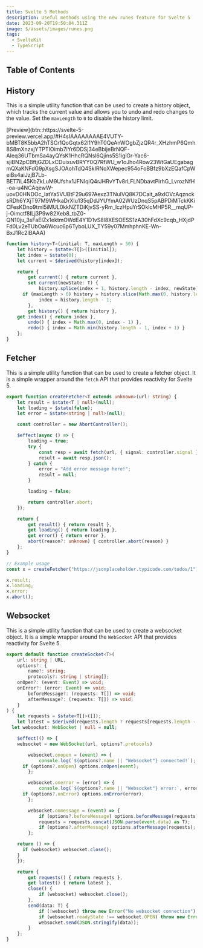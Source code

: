 ```yaml
---
title: Svelte 5 Methods
description: Useful methods using the new runes feature for Svelte 5
date: 2023-09-20T19:50:04.311Z
image: $/assets/images/runes.png
tags:
  - SvelteKit
  - TypeScript
---
```


## Table of Contents

## History

This is a simple utility function that can be used to create a history object, which tracks the current value and allows you to undo and redo changes to the value. Set the `maxLength` to `0` to disable the history limit.

<div class="button-row">
  [Preview](btn::https://svelte-5-preview.vercel.app/#H4sIAAAAAAAAE4VUTY-bMBT8K5bbA2hTSCr1QoGqtx62l1Y9hT0QeAnWOgbZjzQR4r_XHzhmP6Qmh8S8mXnzxjYTPTIOimb7iYr6DDSj34eBbijeBrNQF-AIeq36UTbmSa4ayQYsK1HhcRQNsl6Qjins5S1igiGr-Yac6-sjiBN2pCBftjGZDLxCDuixuvBRYY0Q7RfWU_w1oJho4Row23WtGaUEgabagmQXaKNFdG9pXsgSJOAohTdQ4SkIRNoXWepec954oFoBBfz9bXzEQafCpWeiBs4aiJzjB7Lb-BET7iL45KbZkLuM9Ufshx1JFNIqiQ4rJHRvYTv8rLFLNDbavtPirhG_LvrozNfH-oa-u4NCAqewW-uovD0HNDOc_IatYa5VUBtF29u697Aexz3TNuIVQ8K7DCait_a9xIOVcAqzncksRDh6YXjT97M9WHkaDrXIu135qDdJYUYmA02WUzDnqS5pABPDiMTckKKiCFesKDno9tml5iMUL0kkNZTDiKjvSS-yRm_lczHpuYrSOklcMHP5R__mqUP-j-Oimctf8ILj3P9w82Xeb8_tbZ0-QN10ju_3sFaEIZx1ektmOWdE4Y1D1vS8l8XESOESS1zA30hFdXc9cqb_HXjdPFd0Lv2eTUbOa6Wcuc6p6TyboLUX_TY59y07MmhphnKE-Wn-BxJ1Rc2IBAAA)
</div>

```ts
function history<T>(initial: T, maxLength = 50) {
	let history = $state<T[]>([initial]);
	let index = $state(0);
	let current = $derived(history[index]);

	return {
		get current() { return current },
		set current(newState: T) {
			history.splice(index + 1, history.length - index, newState);
      if (maxLength > 0) history = history.slice(Math.max(0, history.length - maxLength), history.length);
			index = history.length - 1;
		},
		get history() { return history },
    get index() { return index },
		undo() { index = Math.max(0, index - 1) },
		redo() { index = Math.min(history.length - 1, index + 1) }
	};
}
```

## Fetcher

This is a simple utility function that can be used to create a fetcher object. It is a simple wrapper around the `fetch` API that provides reactivity for Svelte 5.

```ts
export function createFetcher<T extends unknown>(url: string) {
	let result = $state<T | null>(null);
	let loading = $state(false);
	let error = $state<string | null>(null);

	const controller = new AbortController();

	$effect(async () => {
		loading = true;
		try {
			const resp = await fetch(url, { signal: controller.signal });
			result = await resp.json();
		} catch {
			error = "Add error message here!";
			result = null;
		}

		loading = false;

		return controller.abort;
	});

	return {
		get result() { return result },
		get loading() { return loading },
		get error() { return error },
		abort(reason?: unknown) { controller.abort(reason) }
	};
}

// Example usage
const x = createFetcher("https://jsonplaceholder.typicode.com/todos/1");

x.result;
x.loading;
x.error;
x.abort();
```

## Websocket

This is a simple utility function that can be used to create a websocket object. It is a simple wrapper around the `WebSocket` API that provides reactivity for Svelte 5.

```ts
export default function createSocket<T>(
	url: string | URL,
	options?: {
		name?: string;
		protocols?: string | string[];
    onOpen?: (event: Event) => void;
    onError?: (error: Event) => void;
		beforeMessage?: (requests: T[]) => void;
		afterMessage?: (requests: T[]) => void;
	}
) {
	let requests = $state<T[]>([]);
	let latest = $derived(requests.length ? requests[requests.length - 1] : null);
  let websocket: WebSocket | null = null;

	$effect(() => {
    websocket = new WebSocket(url, options?.protocols)

		websocket.onopen = (event) => {
			console.log(`${options?.name || "Websocket"} connected!`);
      if (options?.onOpen) options.onOpen(event);
		};

		websocket.onerror = (error) => {
			console.log(`${options?.name || "Websocket"} error:`, error);
      if (options?.onError) options.onError(error);
		};

		websocket.onmessage = (event) => {
			if (options?.beforeMessage) options.beforeMessage(requests);
			requests = requests.concat(JSON.parse(event.data) as T);
			if (options?.afterMessage) options.afterMessage(requests);
		};

    return () => {
      if (websocket) websocket.close();
    }
	});

	return {
		get requests() { return requests },
		get latest() { return latest },
		close() {
			if (websocket) websocket.close();
		},
		send(data: T) {
			if (!websocket) throw new Error("No websocket connection");
			if (websocket.readyState !== websocket.OPEN) throw new Error("No websocket connection");
			websocket.send(JSON.stringify(data));
		}
	};
}
```